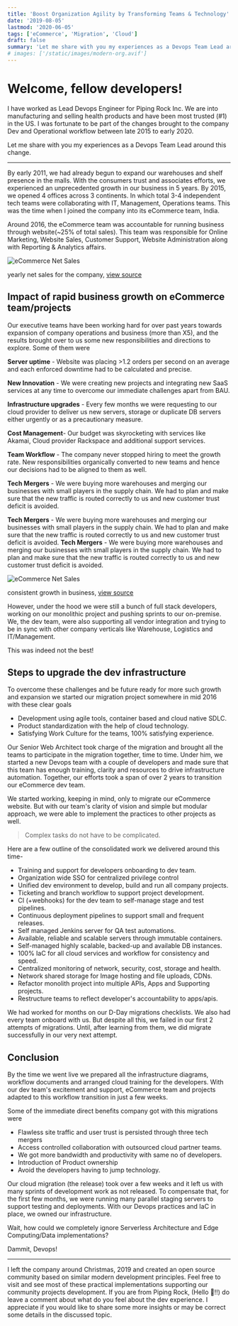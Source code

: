 ```yaml
---
title: 'Boost Organization Agility by Transforming Teams & Technology'
date: '2019-08-05'
lastmod: '2020-06-05'
tags: ['eCommerce', 'Migration', 'Cloud']
draft: false
summary: 'Let me share with you my experiences as a Devops Team Lead around this change.'
# images: ['/static/images/modern-org.avif']
---
```


Welcome, fellow developers!
====

I have worked as Lead Devops Engineer for Piping Rock Inc. We are into manufacturing and selling health products and have been most trusted (#1) in the US. I was fortunate to be part of the changes brought to the company Dev and Operational workflow between late 2015 to early 2020.

Let me share with you my experiences as a Devops Team Lead around this change.

<hr>

By early 2011, we had already begun to expand our warehouses and shelf presence in the malls. With the consumers trust and associates efforts, we experienced an unprecedented growth in our business in 5 years. By 2015, we opened 4 offices across 3 continents. In which total 3-4 independent tech teams were collaborating with IT, Management, Operations teams. This was the time when I joined the company into its eCommerce team, India.

Around 2016, the eCommerce team was accountable for running business through website(~25% of total sales). This team was responsible for Online Marketing, Website Sales, Customer Support, Website Administration along with Reporting & Analytics affairs.


![eCommerce Net Sales](/static/images/net-sales.avif)

yearly net sales for the company, [view source](https://ecommercedb.com/store/pipingrock.com)


## Impact of rapid business growth on eCommerce team/projects

Our executive teams have been working hard for over past years towards expansion of company operations and business (more than X5), and the results brought over to us some new responsibilities and directions to explore. Some of them were

**Server uptime** - Website was placing >1.2 orders per second on an average and each enforced downtime had to be calculated and precise.

**New Innovation** - We were creating new projects and integrating new SaaS services at any time to overcome our immediate challenges apart from BAU.

**Infrastructure upgrades** - Every few months we were requesting to our cloud provider to deliver us new servers, storage or duplicate DB servers either urgently or as a precautionary measure.

**Cost Management**- Our budget was skyrocketing with services like Akamai, Cloud provider Rackspace and additional support services.

**Team Workflow** - The company never stopped hiring to meet the growth rate. New responsibilities organically converted to new teams and hence our decisions had to be aligned to them as well.

**Tech Mergers** - We were buying more warehouses and merging our businesses with small players in the supply chain. We had to plan and make sure that the new traffic is routed correctly to us and new customer trust deficit is avoided.

**Tech Mergers** - We were buying more warehouses and merging our businesses with small players in the supply chain. We had to plan and make sure that the new traffic is routed correctly to us and new customer trust deficit is avoided.
**Tech Mergers** - We were buying more warehouses and merging our businesses with small players in the supply chain. We had to plan and make sure that the new traffic is routed correctly to us and new customer trust deficit is avoided.

![eCommerce Net Sales](/static/images/6hsQ-Dv5n.avif)

consistent growth in business, [view source](https://ecommercedb.com/store/pipingrock.com)

However, under the hood we were still a bunch of full stack developers, working on our monolithic project and pushing sprints to our on-premise. We, the dev team, were also supporting all vendor integration and trying to be in sync with other company verticals like Warehouse, Logistics and IT/Management.

This was indeed not the best!

## Steps to upgrade the dev infrastructure

To overcome these challenges and be future ready for more such growth and expansion we started our migration project somewhere in mid 2016 with these clear goals

- Development using agile tools, container based and cloud native SDLC.
- Product standardization with the help of cloud technology.
- Satisfying Work Culture for the teams, 100% satisfying experience.

Our Senior Web Architect took charge of the migration and brought all the teams to participate in the migration together, time to time. Under him, we started a new Devops team with a couple of developers and made sure that this team has enough training, clarity and resources to drive infrastructure automation. Together, our efforts took a span of over 2 years to transition our eCommerce dev team.

We started working, keeping in mind, only to migrate our eCommerce website. But with our team's clarity of vision and simple but modular approach, we were able to implement the practices to other projects as well.

> Complex tasks do not have to be complicated.

Here are a few outline of the consolidated work we delivered around this time-

- Training and support for developers onboarding to dev team.
- Organization wide SSO for centralized privilege control
- Unified dev environment to develop, build and run all company projects.
- Ticketing and branch workflow to support project development.
- CI (+webhooks) for the dev team to self-manage stage and test pipelines.
- Continuous deployment pipelines to support small and frequent releases.
- Self managed Jenkins server for QA test automations.
- Available, reliable and scalable servers through immutable containers.
- Self-managed highly scalable, backed-up and available DB instances.
- 100% IaC for all cloud services and workflow for consistency and speed.
- Centralized monitoring of network, security, cost, storage and health.
- Network shared storage for Image hosting and file uploads, CDNs.
- Refactor monolith project into multiple APIs, Apps and Supporting projects.
- Restructure teams to reflect developer's accountability to apps/apis.

We had worked for months on our D-Day migrations checklists. We also had every team onboard with us. But despite all this, we failed in our first 2 attempts of migrations. Until, after learning from them, we did migrate successfully in our very next attempt.


## Conclusion
By the time we went live we prepared all the infrastructure diagrams, workflow documents and arranged cloud training for the developers. With our dev team's excitement and support, eCommerce team and projects adapted to this workflow transition in just a few weeks.

Some of the immediate direct benefits company got with this migrations were

- Flawless site traffic and user trust is persisted through three tech mergers
- Access controlled collaboration with outsourced cloud partner teams.
- We got more bandwidth and productivity with same no of developers.
- Introduction of Product ownership
- Avoid the developers having to jump technology.

Our cloud migration (the release) took over a few weeks and it left us with many sprints of development work as not released. To compensate that, for the first few months, we were running many parallel staging servers to support testing and deployments. With our Devops practices and IaC in place, we owned our infrastructure.

Wait, how could we completely ignore Serverless Architecture and Edge Computing/Data implementations?

Dammit, Devops!


<hr>

I left the company around Christmas, 2019 and created an open source community based on similar modern development principles. Feel free to visit and see most of these practical implementations supporting our community projects development.
If you are from Piping Rock, (Hello 👋!!) do leave a comment about what do you feel about the dev experience. I appreciate if you would like to share some more insights or may be correct some details in the discussed topic.
